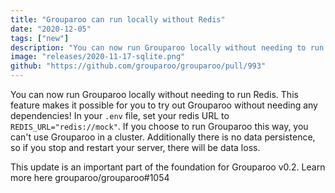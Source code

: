 ```yaml
---
title: "Grouparoo can run locally without Redis"
date: "2020-12-05"
tags: ["new"]
description: "You can now run Grouparoo locally without needing to run Redis"
image: "releases/2020-11-17-sqlite.png"
github: "https://github.com/grouparoo/grouparoo/pull/993"
---
```


You can now run Grouparoo locally without needing to run Redis. This feature makes it possible for you to try out Grouparoo without needing any dependencies! In your `.env` file, set your redis URL to `REDIS_URL="redis://mock"`. If you choose to run Grouparoo this way, you can't use Grouparoo in a cluster. Additionally there is no data persistence, so if you stop and restart your server, there will be data loss.

This update is an important part of the foundation for Grouparoo v0.2. Learn more here grouparoo/grouparoo#1054
